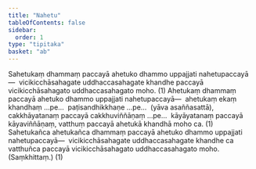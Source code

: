 ```yaml
---
title: "Nahetu"
tableOfContents: false
sidebar:
  order: 1
type: "tipitaka"
basket: "ab"
---
```



<DynamicBreadcrumb />

<Division number="82">

<Paragraph number="224">
Sahetukaṃ dhammaṃ paccayā ahetuko dhammo uppajjati nahetupaccayā—  vicikicchāsahagate uddhaccasahagate khandhe paccayā vicikicchāsahagato uddhaccasahagato moho. (1)
</Paragraph>

<Paragraph number="225">
Ahetukaṃ dhammaṃ paccayā ahetuko dhammo uppajjati nahetupaccayā—  ahetukaṃ ekaṃ khandhaṃ …pe…  paṭisandhikkhaṇe …pe…  (yāva asaññasattā), cakkhāyatanaṃ paccayā cakkhuviññāṇaṃ …pe…  kāyāyatanaṃ paccayā kāyaviññāṇaṃ, vatthuṃ paccayā ahetukā khandhā moho ca. (1)
</Paragraph>

<Paragraph number="226">
Sahetukañca ahetukañca dhammaṃ paccayā ahetuko dhammo uppajjati nahetupaccayā—  vicikicchāsahagate uddhaccasahagate khandhe ca vatthuñca paccayā vicikicchāsahagato uddhaccasahagato moho. (Saṃkhittaṃ.) (1)
</Paragraph>
</Division>